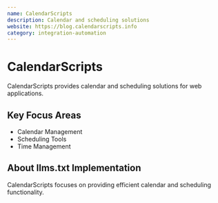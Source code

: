```yaml
---
name: CalendarScripts
description: Calendar and scheduling solutions
website: https://blog.calendarscripts.info
category: integration-automation
---
```


# CalendarScripts

CalendarScripts provides calendar and scheduling solutions for web applications.

## Key Focus Areas

- Calendar Management
- Scheduling Tools
- Time Management

## About llms.txt Implementation

CalendarScripts focuses on providing efficient calendar and scheduling functionality.
